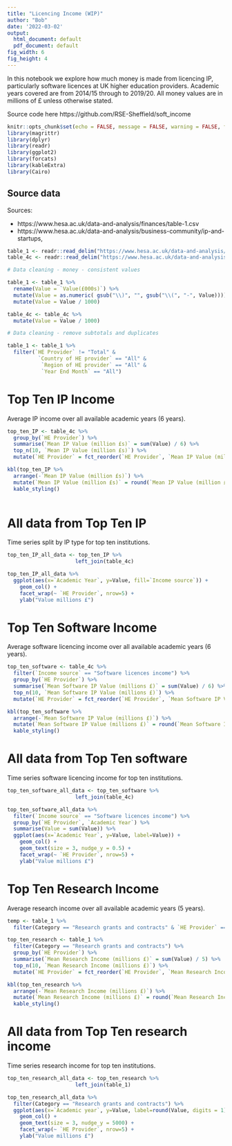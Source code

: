 ```yaml
---
title: "Licencing Income (WIP)"
author: "Bob"
date: '2022-03-02'
output:
  html_document: default
  pdf_document: default
fig_width: 6
fig_height: 4
---
```


In this notebook we explore how much money is made from licencing IP, particularly software licences at UK higher education providers. Academic years covered are from 2014/15 through to 2019/20. All money values are in millions of £ unless otherwise stated.

Source code here https://github.com/RSE-Sheffield/soft_income

```r
knitr::opts_chunk$set(echo = FALSE, message = FALSE, warning = FALSE, fig.width=10, fig.height=7, dpi=300, dev="CairoPNG")
library(magrittr)
library(dplyr)
library(readr)
library(ggplot2)
library(forcats)
library(kableExtra)
library(Cairo)
```


## Source data

Sources:

* https://www.hesa.ac.uk/data-and-analysis/finances/table-1.csv
* https://www.hesa.ac.uk/data-and-analysis/business-community/ip-and-startups, 

```r
table_1 <- readr::read_delim("https://www.hesa.ac.uk/data-and-analysis/finances/table-1.csv", skip=12)
table_4c <- readr::read_delim("https://www.hesa.ac.uk/data-and-analysis/providers/business-community/table-4c.csv", skip=11)
```

```r
# Data cleaning - money - consistent values

table_1 <- table_1 %>%
  rename(Value = `Value(£000s)`) %>%
  mutate(Value = as.numeric( gsub("\\)", "", gsub("\\(", "-", Value)))) %>%
  mutate(Value = Value / 1000)

table_4c <- table_4c %>%
  mutate(Value = Value / 1000)
```


```r
# Data cleaning - remove subtotals and duplicates

table_1 <- table_1 %>%
  filter(`HE Provider` != "Total" & 
          `Country of HE provider` == "All" & 
           `Region of HE provider` == "All" & 
           `Year End Month` == "All")
```


# Top Ten IP Income

Average IP income over all available academic years (6 years).

```r
top_ten_IP <- table_4c %>%
  group_by(`HE Provider`) %>%
  summarise(`Mean IP Value (million £s)` = sum(Value) / 6) %>%
  top_n(10, `Mean IP Value (million £s)`) %>%
  mutate(`HE Provider` = fct_reorder(`HE Provider`, `Mean IP Value (million £s)`))

kbl(top_ten_IP %>% 
  arrange(-`Mean IP Value (million £s)`) %>%
  mutate(`Mean IP Value (million £s)` = round(`Mean IP Value (million £s)`, digits=1))) %>%
  kable_styling()
  
```

# All data from Top Ten IP

Time series split by IP type for top ten institutions.

```r
top_ten_IP_all_data <- top_ten_IP %>%
                      left_join(table_4c)
```

```r
top_ten_IP_all_data %>% 
  ggplot(aes(x=`Academic Year`, y=Value, fill=`Income source`)) +
    geom_col() +
    facet_wrap(~ `HE Provider`, nrow=5) +
    ylab("Value millions £")
```

# Top Ten Software Income

Average software licencing income over all available academic years (6 years).

```r
top_ten_software <- table_4c %>%
  filter(`Income source` == "Software licences income") %>%
  group_by(`HE Provider`) %>%
  summarise(`Mean Software IP Value (millions £)` = sum(Value) / 6) %>%
  top_n(10, `Mean Software IP Value (millions £)`) %>%
  mutate(`HE Provider` = fct_reorder(`HE Provider`, `Mean Software IP Value (millions £)`))

kbl(top_ten_software %>% 
  arrange(-`Mean Software IP Value (millions £)`) %>%
  mutate(`Mean Software IP Value (millions £)` = round(`Mean Software IP Value (millions £)`, digits=1))) %>%
  kable_styling()
```


# All data from Top Ten software

Time series software licencing income for top ten institutions.

```r
top_ten_software_all_data <- top_ten_software %>%
                      left_join(table_4c)
```


```r
top_ten_software_all_data %>% 
  filter(`Income source` == "Software licences income") %>%
  group_by(`HE Provider`, `Academic Year`) %>%
  summarise(Value = sum(Value)) %>%
  ggplot(aes(x=`Academic Year`, y=Value, label=Value)) +
    geom_col() +
    geom_text(size = 3, nudge_y = 0.5) +
    facet_wrap(~ `HE Provider`, nrow=5) +
    ylab("Value millions £")
```

# Top Ten Research Income

Average research income over all available academic years (5 years).


```r
temp <- table_1 %>%
  filter(Category == "Research grants and contracts" & `HE Provider` == "The University of Sheffield")
```


```r
top_ten_research <- table_1 %>%
  filter(Category == "Research grants and contracts") %>%
  group_by(`HE Provider`) %>%
  summarise(`Mean Research Income (millions £)` = sum(Value) / 5) %>%
  top_n(10, `Mean Research Income (millions £)`) %>%
  mutate(`HE Provider` = fct_reorder(`HE Provider`, `Mean Research Income (millions £)`))

kbl(top_ten_research %>% 
  arrange(-`Mean Research Income (millions £)`) %>%
  mutate(`Mean Research Income (millions £)` = round(`Mean Research Income (millions £)`, digits=1))) %>%
  kable_styling()
```

# All data from Top Ten research income

Time series research income for top ten institutions.

```r
top_ten_research_all_data <- top_ten_research %>%
                      left_join(table_1)
```

```r
top_ten_research_all_data %>% 
  filter(Category == "Research grants and contracts") %>%
  ggplot(aes(x=`Academic year`, y=Value, label=round(Value, digits = 1))) +
    geom_col() +
    geom_text(size = 3, nudge_y = 5000) +
    facet_wrap(~ `HE Provider`, nrow=5) +
    ylab("Value millions £")
```
